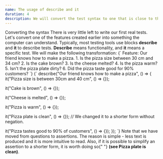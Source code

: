 ```yaml
---
name: The usage of describe and it
duration: 4
description: We will convert the test syntax to one that is close to the syntax used by the testing tools.
---
```


<Section>
  <XL>Converting the syntax</XL>
  <M>
    There is very little left to write our first real tests. Let's convert one
    of the features created earlier into something the computer can understand.
    Typically, most testing tools use blocks <B>describe</B> and <B>it</B> to
    describe tests. <B>Describe</B> means functionality, and <B>it</B> means a
    specific test. We will make the following transformation:
  </M>
  <Snippet description="For humans">
    {`
Feature: Our friend knows how to make a pizza.
1. Is the pizza size between 30 cm and 34 cm?
2. Is the cake brown?
3. Is the cheese melted?
4. Is the pizza warm?
5. Isn't the pizza plate dirty?
6. Did the pizza taste good for 90% customers?
   `}
  </Snippet>
  <Snippet description="For computers">
    {`
describe("Our friend knows how to make a pizza", () => {
  it("Pizza size is between 30cm and 40 cm", () => {});
 
  it("Cake is brown", () => {});
 
  it("Cheese is melted", () => {});
   
  it("Pizza is warm", () => {});
   
  it("Pizza plate is clean", () => {}); // We changed it to a shorter form without negation.
   
  it("Pizza tastes good to 90% of customers", () => {});
});
    `}
  </Snippet>
  <M>
    Note that we have moved from questions to assertions. The reason is simple -
    less text is produced and it is more intuitive to read. Also, if it is
    possible to simplify an assertion to a shorter form, it is worth doing so{" "}
    <B>(see Pizza plate is clean)</B>.
  </M>
</Section>
